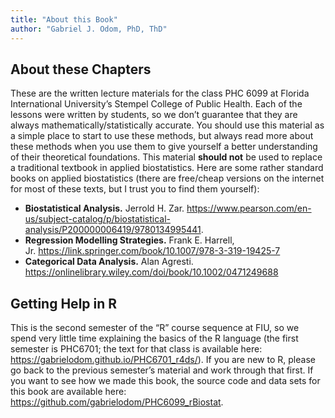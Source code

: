 ```yaml
---
title: "About this Book"
author: "Gabriel J. Odom, PhD, ThD"
---
```


## About these Chapters
These are the written lecture materials for the class PHC 6099 at Florida International University's Stempel College of Public Health. Each of the lessons were written by students, so we don't guarantee that they are always mathematically/statistically accurate. You should use this material as a simple place to start to use these methods, but always read more about these methods when you use them to give yourself a better understanding of their theoretical foundations. This material **should not** be used to replace a traditional textbook in applied biostatistics. Here are some rather standard books on applied biostatistics (there are free/cheap versions on the internet for most of these texts, but I trust you to find them yourself):

- **Biostatistical Analysis.** Jerrold H. Zar. <https://www.pearson.com/en-us/subject-catalog/p/biostatistical-analysis/P200000006419/9780134995441>. 
- **Regression Modelling Strategies.** Frank E. Harrell, Jr. <https://link.springer.com/book/10.1007/978-3-319-19425-7>
- **Categorical Data Analysis.** Alan Agresti. <https://onlinelibrary.wiley.com/doi/book/10.1002/0471249688>


## Getting Help in R
This is the second semester of the "R" course sequence at FIU, so we spend very little time explaining the basics of the R language (the first semester is PHC6701; the text for that class is available here: <https://gabrielodom.github.io/PHC6701_r4ds/>). If you are new to R, please go back to the previous semester's material and work through that first. If you want to see how we made this book, the source code and data sets for this book are available here: <https://github.com/gabrielodom/PHC6099_rBiostat>.
